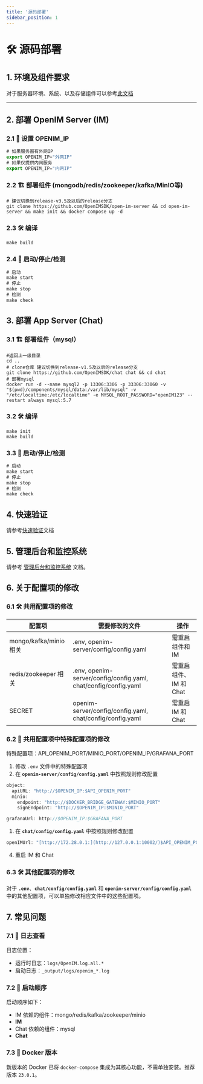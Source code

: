 ```yaml
---
title: '源码部署'
sidebar_position: 1
---
```


# 🛠 源码部署

##  1. 环境及组件要求
对于服务器环境、系统、以及存储组件可以参考[此文档](./env-comp)



---


## 2. 部署 OpenIM Server (IM)

### 2.1 📡 设置 OPENIM_IP

```jsx
# 如果服务器有外网IP
export OPENIM_IP="外网IP"
# 如果仅提供内网服务
export OPENIM_IP="内网IP"

```

### 2.2 🏗️ 部署组件 (mongodb/redis/zookeeper/kafka/MinIO等)

```
# 建议切换到release-v3.5及以后的release分支 
git clone https://github.com/OpenIMSDK/open-im-server && cd open-im-server && make init && docker compose up -d

```

### 2.3 🛠️ 编译

```
make build

```

### 2.4 🚀 启动/停止/检测

```jsx
# 启动
make start
# 停止
make stop
# 检测
make check

```

## 3. 部署 App Server (Chat)

### 3.1 🏗️ 部署组件（mysql）

```
#返回上一级目录
cd ..
# clone仓库 建议切换到release-v1.5及以后的release分支
git clone https://github.com/OpenIMSDK/chat chat && cd chat
# 部署mysql
docker run -d --name mysql2 -p 13306:3306 -p 33306:33060 -v "$(pwd)/components/mysql/data:/var/lib/mysql" -v "/etc/localtime:/etc/localtime" -e MYSQL_ROOT_PASSWORD="openIM123" --restart always mysql:5.7
```

### 3.2 🛠️ 编译

```
make init
make build
```

### 3.3 🚀 启动/停止/检测

```jsx
# 启动
make start
# 停止
make stop
# 检测
make check
```


## 4. 快速验证

请参考[快速验证](./quickTestServer)文档


## 5. 管理后台和监控系统

请参考 [管理后台和监控系统](./admin) 文档。



## 6. 关于配置项的修改

### 6.1 🛠️ 共用配置项的修改

| 配置项 | 需要修改的文件 | 操作 |
| --- | --- | --- |
| mongo/kafka/minio 相关 | .env, openim-server/config/config.yaml | 需重启组件和 IM |
| redis/zookeeper 相关 | .env, openim-server/config/config.yaml, chat/config/config.yaml | 需重启组件、IM 和 Chat |
| SECRET | openim-server/config/config.yaml, chat/config/config.yaml | 需重启 IM 和 Chat |

### 6.2 🔄 共用配置项中特殊配置项的修改

特殊配置项：API_OPENIM_PORT/MINIO_PORT/OPENIM_IP/GRAFANA_PORT

1. 修改 `.env` 文件中的特殊配置项
2. 在 **`openim-server/config/config.yaml`** 中按照规则修改配置

```jsx
object:
  apiURL: "http://$OPENIM_IP:$API_OPENIM_PORT"
  minio:
    endpoint: "http://$DOCKER_BRIDGE_GATEWAY:$MINIO_PORT"
    signEndpoint: "http://$OPENIM_IP:$MINIO_PORT"

grafanaUrl: http://$OPENIM_IP:$GRAFANA_PORT
```

1. 在 **`chat/config/config.yaml`** 中按照规则修改配置

```jsx
openIMUrl: "[http://172.28.0.1:](http://127.0.0.1:10002/)$API_OPENIM_PORT"
```

4. 重启 IM 和 Chat

### 6.3 🛠️ 其他配置项的修改

对于 **`.env`**、**`chat/config/config.yaml`** 和 **`openim-server/config/config.yaml`** 中的其他配置项，可以单独修改相应文件中的这些配置项。

## 7. 常见问题

### 7.1 📜 日志查看

日志位置：

- 运行时日志：`logs/OpenIM.log.all.*`
- 启动日志：`_output/logs/openim_*.log`



### 7.2 🚀 启动顺序

启动顺序如下：

- IM 依赖的组件：mongo/redis/kafka/zookeeper/minio
- **IM**
- Chat 依赖的组件：mysql
- **Chat**

### 7.3 🐳 Docker 版本

新版本的 Docker 已将 `docker-compose` 集成为其核心功能，不需单独安装。推荐版本 `23.0.1`。




